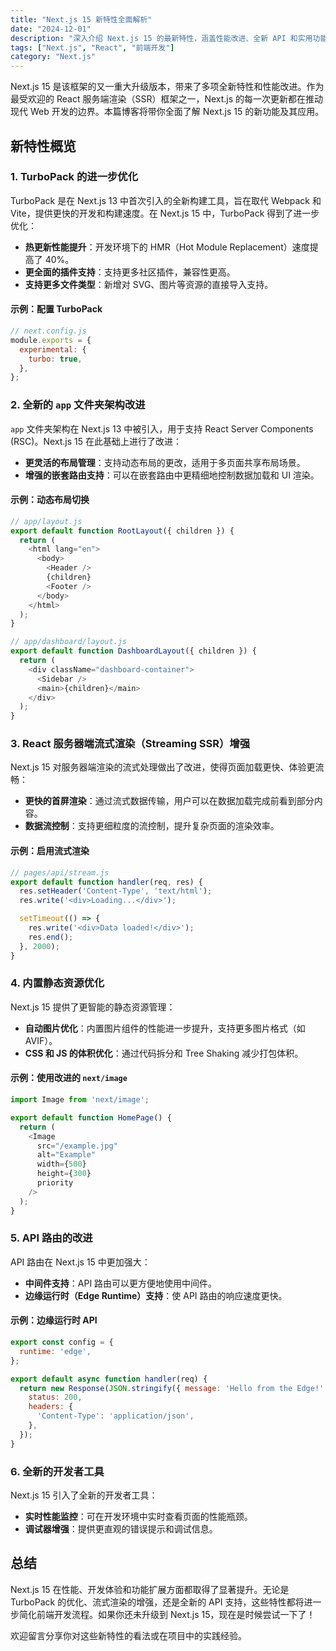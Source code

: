 ```yaml
---
title: "Next.js 15 新特性全面解析"
date: "2024-12-01"
description: "深入介绍 Next.js 15 的最新特性，涵盖性能改进、全新 API 和实用功能。"
tags: ["Next.js", "React", "前端开发"]
category: "Next.js"
---
```


Next.js 15 是该框架的又一重大升级版本，带来了多项全新特性和性能改进。作为最受欢迎的 React 服务端渲染（SSR）框架之一，Next.js 的每一次更新都在推动现代 Web 开发的边界。本篇博客将带你全面了解 Next.js 15 的新功能及其应用。

## 新特性概览

### 1. TurboPack 的进一步优化

TurboPack 是在 Next.js 13 中首次引入的全新构建工具，旨在取代 Webpack 和 Vite，提供更快的开发和构建速度。在 Next.js 15 中，TurboPack 得到了进一步优化：

- **热更新性能提升**：开发环境下的 HMR（Hot Module Replacement）速度提高了 40%。
- **更全面的插件支持**：支持更多社区插件，兼容性更高。
- **支持更多文件类型**：新增对 SVG、图片等资源的直接导入支持。

#### 示例：配置 TurboPack
```javascript
// next.config.js
module.exports = {
  experimental: {
    turbo: true,
  },
};
```

### 2. 全新的 `app` 文件夹架构改进

`app` 文件夹架构在 Next.js 13 中被引入，用于支持 React Server Components (RSC)。Next.js 15 在此基础上进行了改进：

- **更灵活的布局管理**：支持动态布局的更改，适用于多页面共享布局场景。
- **增强的嵌套路由支持**：可以在嵌套路由中更精细地控制数据加载和 UI 渲染。

#### 示例：动态布局切换
```javascript
// app/layout.js
export default function RootLayout({ children }) {
  return (
    <html lang="en">
      <body>
        <Header />
        {children}
        <Footer />
      </body>
    </html>
  );
}

// app/dashboard/layout.js
export default function DashboardLayout({ children }) {
  return (
    <div className="dashboard-container">
      <Sidebar />
      <main>{children}</main>
    </div>
  );
}
```

### 3. React 服务器端流式渲染（Streaming SSR）增强

Next.js 15 对服务器端渲染的流式处理做出了改进，使得页面加载更快、体验更流畅：

- **更快的首屏渲染**：通过流式数据传输，用户可以在数据加载完成前看到部分内容。
- **数据流控制**：支持更细粒度的流控制，提升复杂页面的渲染效率。

#### 示例：启用流式渲染
```javascript
// pages/api/stream.js
export default function handler(req, res) {
  res.setHeader('Content-Type', 'text/html');
  res.write('<div>Loading...</div>');

  setTimeout(() => {
    res.write('<div>Data loaded!</div>');
    res.end();
  }, 2000);
}
```

### 4. 内置静态资源优化

Next.js 15 提供了更智能的静态资源管理：

- **自动图片优化**：内置图片组件的性能进一步提升，支持更多图片格式（如 AVIF）。
- **CSS 和 JS 的体积优化**：通过代码拆分和 Tree Shaking 减少打包体积。

#### 示例：使用改进的 `next/image`
```javascript
import Image from 'next/image';

export default function HomePage() {
  return (
    <Image
      src="/example.jpg"
      alt="Example"
      width={500}
      height={300}
      priority
    />
  );
}
```

### 5. API 路由的改进

API 路由在 Next.js 15 中更加强大：

- **中间件支持**：API 路由可以更方便地使用中间件。
- **边缘运行时（Edge Runtime）支持**：使 API 路由的响应速度更快。

#### 示例：边缘运行时 API
```javascript
export const config = {
  runtime: 'edge',
};

export default async function handler(req) {
  return new Response(JSON.stringify({ message: 'Hello from the Edge!' }), {
    status: 200,
    headers: {
      'Content-Type': 'application/json',
    },
  });
}
```

### 6. 全新的开发者工具

Next.js 15 引入了全新的开发者工具：

- **实时性能监控**：可在开发环境中实时查看页面的性能瓶颈。
- **调试器增强**：提供更直观的错误提示和调试信息。

## 总结

Next.js 15 在性能、开发体验和功能扩展方面都取得了显著提升。无论是 TurboPack 的优化、流式渲染的增强，还是全新的 API 支持，这些特性都将进一步简化前端开发流程。如果你还未升级到 Next.js 15，现在是时候尝试一下了！

欢迎留言分享你对这些新特性的看法或在项目中的实践经验。